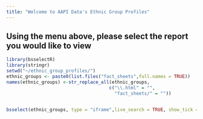 ```yaml
---
title: "Welcome to AAPI Data's Ethnic Group Profiles"
---
```


## Using the menu above, please select the report you would like to view


```r
library(bsselectR)
library(stringr)
setwd("~/ethnic_group_profiles/")
ethnic_groups <- paste0(list.files("fact_sheets",full.names = TRUE))
names(ethnic_groups) <-str_replace_all(ethnic_groups, 
                                      c("\\.html" = "", 
                                        "fact_sheets/" = ""))


bsselect(ethnic_groups, type = "iframe",live_search = TRUE, show_tick = TRUE,frame_width ="100%", frame_height = "800")
```